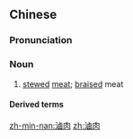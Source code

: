 ==Chinese==
{{zh-forms|s=卤肉|t2=鹵肉|alt=魯肉}}

===Pronunciation===
{{zh-pron
|m=lǔròu
|c=lou5 juk6
|mn=ló͘-bah
|cat=n
}}

===Noun===
{{zh-noun}}

# [[stewed]] [[meat]]; [[braised]] meat

====Derived terms====
{{zh-der|滷肉飯}}

{{zh-cat|Foods}}

[[zh-min-nan:滷肉]]
[[zh:滷肉]]